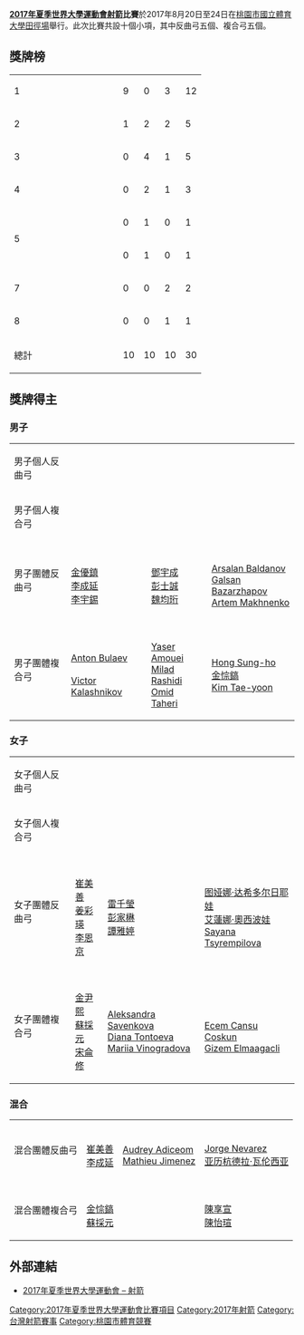 {{Infobox Universiade event
| event = 射箭
| games = 2017年夏季
| image = [[File:2017年夏季世界大學運動會射箭比賽_Logo.png|200px]]
| venue = [[國立體育大學#田徑場|國立體育大學田徑場]]
| dates = {{Start date|2017|8|20}} – {{Start date|2017|8|24}}
| competitors = 
| nations = 
| teams = 
| governing_body = 
| win_value =
| gold = 
| goldNOC = 
| silver = 
| silverNOC = 
| bronze = 
| bronzeNOC = 
| prev = [[2015年夏季世界大學生運動會射箭比賽|2015]]
| next = [[2019年夏季世界大學生運動會射箭比賽|2019]]
}}

'''[[2017年夏季世界大學運動會|2017年夏季世界大學運動會]][[射箭|射箭]]比賽'''於2017年8月20日至24日在[[桃園市|桃園市]][[國立體育大學#田徑場|國立體育大學田徑場]]舉行。此次比賽共設十個小項，其中反曲弓五個、複合弓五個。

== 獎牌榜 ==
{| {{RankedMedalTable}}
|- 
| 1 || width=150 align=left|{{flagIOC2|KOR|2017年夏季世界大學運動會}} || 9 || 0 || 3 || 12
|-
| 2 || align=left|{{flagIOC2|RUS|2017年夏季世界大學運動會}} || 1 || 2 || 2 || 5
|-bgcolor=ccccff
| 3 || align=left|{{flagIOC2|TPE|2017年夏季世界大學運動會}} || 0 || 4 || 1 || 5
|-
| 4 || align=left|{{flagIOC2|TUR|2017年夏季世界大學運動會}} || 0 || 2 || 1 || 3
|-
| rowspan=2| 5 || align=left|{{flagIOC2|FRA|2017年夏季世界大學運動會}} || 0 || 1 || 0 || 1
|-
| align=left|{{flagIOC2|IRI|2017年夏季世界大學運動會}} || 0 || 1 || 0 || 1
|-
| 7 || align=left|{{flagIOC2|MEX|2017年夏季世界大學運動會}} || 0 || 0 || 2 || 2
|-
| 8 || align=left|{{flagIOC2|CRO|2017年夏季世界大學運動會}} || 0 || 0 || 1 || 1
|- class="sortbottom"
!colspan=2| 總計 || 10 || 10 || 10 || 30
|}

== 獎牌得主 ==
=== 男子 ===
{| {{MedalistTable|type=項目|columns=1}}
|-
| 男子個人反曲弓<br>{{DetailsLink|2017年夏季世界大學運動會射箭比賽－男子個人反曲弓}}
| {{flagIOC2athlete|[[李成延_(射箭運動員)|李成延]]|KOR|2017年夏季世界大學運動會}}
| {{flagIOC2athlete|[[Arsalan_Baldanov|Arsalan Baldanov]]|RUS|2017年夏季世界大學運動會}}
| {{flagIOC2athlete|[[金優鎮|金優鎮]]|KOR|2017年夏季世界大學運動會}}
|-
| 男子個人複合弓<br>{{DetailsLink|2017年夏季世界大學運動會射箭比賽－男子個人複合弓}}
| {{flagIOC2athlete|[[金悰鎬|金悰鎬]]|KOR|2017年夏季世界大學運動會}}
| {{flagIOC2athlete|{{link-en|Demir Elmaagacli|Demir Elmaağaçlı}}|TUR|2017年夏季世界大學運動會}}
| {{flagIOC2athlete|[[Mario_Vavro|Mario Vavro]]|CRO|2017年夏季世界大學運動會}}
|-
| 男子團體反曲弓<br>{{DetailsLink|2017年夏季世界大學運動會射箭比賽－男子團體反曲弓}}
| {{flagIOC2team|KOR|2017年夏季世界大學運動會}}<br>[[金優鎮|金優鎮]]<br>[[李成延_(射箭運動員)|李成延]]<br>[[李宇錫|李宇錫]]
| {{flagIOC2team|TPE|2017年夏季世界大學運動會}}<br>[[鄧宇成|鄧宇成]]<br>[[彭士誠|彭士誠]]<br>[[魏均珩|魏均珩]]
| {{flagIOC2team|RUS|2017年夏季世界大學運動會}}<br>[[Arsalan_Baldanov|Arsalan Baldanov]]<br>[[Galsan_Bazarzhapov|Galsan Bazarzhapov]]<br>[[Artem_Makhnenko|Artem Makhnenko]]
|-
| 男子團體複合弓<br>{{DetailsLink|2017年夏季世界大學運動會射箭比賽－男子團體複合弓}}
| {{flagIOC2team|RUS|2017年夏季世界大學運動會}}<br>[[Anton_Bulaev|Anton Bulaev]]<br>{{link-en|Alexander Dambaev|Alexander Dambaev}}<br>[[Victor_Kalashnikov|Victor Kalashnikov]]
| {{flagIOC2team|IRI|2017年夏季世界大學運動會}}<br>[[Yaser_Amouei|Yaser Amouei]]<br>[[Milad_Rashidi|Milad Rashidi]]<br>[[Omid_Taheri|Omid Taheri]]
| {{flagIOC2team|KOR|2017年夏季世界大學運動會}}<br>[[Hong_Sung-ho|Hong Sung-ho]]<br>[[金悰鎬|金悰鎬]]<br>[[Kim_Tae-yoon|Kim Tae-yoon]]
|}

=== 女子 ===
{| {{MedalistTable|type=項目|columns=1}}
|-
| 女子個人反曲弓<br>{{DetailsLink|2017年夏季世界大學運動會射箭比賽－女子個人反曲弓}}
| {{flagIOC2athlete|[[姜彩瑛|姜彩瑛]]|KOR|2017年夏季世界大學運動會}}
| {{flagIOC2athlete|[[譚雅婷|譚雅婷]]|TPE|2017年夏季世界大學運動會}}
| {{flagIOC2athlete|[[亚历杭德拉·瓦伦西亚|亚历杭德拉·瓦伦西亚]]|MEX|2017年夏季世界大學運動會}}
|-
| 女子個人複合弓<br>{{DetailsLink|2017年夏季世界大學運動會射箭比賽－女子個人複合弓}}
| {{flagIOC2athlete|[[宋侖修|宋侖修]]|KOR|2017年夏季世界大學運動會}}
| {{flagIOC2athlete|[[陳怡瑄|陳怡瑄]]|TPE|2017年夏季世界大學運動會}}
| {{flagIOC2athlete|[[蘇採元|蘇採元]]|KOR|2017年夏季世界大學運動會}}
|-
| 女子團體反曲弓<br>{{DetailsLink|2017年夏季世界大學運動會射箭比賽－女子團體反曲弓}}
| {{flagIOC2team|KOR|2017年夏季世界大學運動會}}<br>[[崔美善_(射箭运动员)|崔美善]]<br>[[姜彩瑛|姜彩瑛]]<br>[[李恩京|李恩京]]
| {{flagIOC2team|TPE|2017年夏季世界大學運動會}}<br>[[雷千瑩|雷千瑩]]<br>[[彭家楙|彭家楙]]<br>[[譚雅婷|譚雅婷]]
| {{flagIOC2team|RUS|2017年夏季世界大學運動會}}<br>[[图娅娜·达希多尔日耶娃|图娅娜·达希多尔日耶娃]]<br>[[艾蓮娜·奧西波娃|艾蓮娜·奧西波娃]]<br>[[Sayana_Tsyrempilova|Sayana Tsyrempilova]]
|-
| 女子團體複合弓<br>{{DetailsLink|2017年夏季世界大學運動會射箭比賽－女子團體複合弓}}
| {{flagIOC2team|KOR|2017年夏季世界大學運動會}}<br>[[金尹熙|金尹熙]]<br>[[蘇採元|蘇採元]]<br>[[宋侖修|宋侖修]]
| {{flagIOC2team|RUS|2017年夏季世界大學運動會}}<br>[[Aleksandra_Savenkova|Aleksandra Savenkova]]<br>[[Diana_Tontoeva|Diana Tontoeva]]<br>[[Mariia_Vinogradova|Mariia Vinogradova]]
| {{flagIOC2team|TUR|2017年夏季世界大學運動會}}<br>{{link-en|Yesim Bostan|Yeşim Bostan}}<br>[[Ecem_Cansu_Coskun|Ecem Cansu Coskun]]<br>[[Gizem_Elmaagacli|Gizem Elmaagacli]]
|}

=== 混合 ===
{| {{MedalistTable|type=項目|columns=1}}
|-
| 混合團體反曲弓<br>{{DetailsLink|2017年夏季世界大學運動會射箭比賽－混合團體反曲弓}}
| {{flagIOC2team|KOR|2017年夏季世界大學運動會}}<br>[[崔美善_(射箭运动员)|崔美善]]<br>[[李成延_(射箭運動員)|李成延]]
| {{flagIOC2team|FRA|2017年夏季世界大學運動會}}<br>[[Audrey_Adiceom|Audrey Adiceom]]<br>[[Mathieu_Jimenez|Mathieu Jimenez]]
| {{flagIOC2team|MEX|2017年夏季世界大學運動會}}<br>[[Jorge_Nevarez|Jorge Nevarez]]<br>[[亚历杭德拉·瓦伦西亚|亚历杭德拉·瓦伦西亚]]
|-
| 混合團體複合弓<br>{{DetailsLink|2017年夏季世界大學運動會射箭比賽－混合團體複合弓}}
| {{flagIOC2team|KOR|2017年夏季世界大學運動會}}<br>[[金悰鎬|金悰鎬]]<br>[[蘇採元|蘇採元]]
| {{flagIOC2team|TUR|2017年夏季世界大學運動會}}<br>{{link-en|Yesim Bostan|Yeşim Bostan}}<br>{{link-en|Demir Elmaagacli|Demir Elmaağaçlı}}
| {{flagIOC2team|TPE|2017年夏季世界大學運動會}}<br>[[陳享宣|陳享宣]]<br>[[陳怡瑄|陳怡瑄]]
|}

== 外部連結 ==
* [http://2017.taipei/files/15-1000-302,c98-1.php 2017年夏季世界大學運動會 – 射箭]{{Wayback|url=http://2017.taipei/files/15-1000-302,c98-1.php |date=20160214143509 }}

{{2017年夏季世界大學運動會比賽項目}}
{{世界大學運動會射箭比賽}}

[[Category:2017年夏季世界大學運動會比賽項目|Category:2017年夏季世界大學運動會比賽項目]]
[[Category:2017年射箭|Category:2017年射箭]]
[[Category:台灣射箭賽事|Category:台灣射箭賽事]]
[[Category:桃園市體育競賽|Category:桃園市體育競賽]]